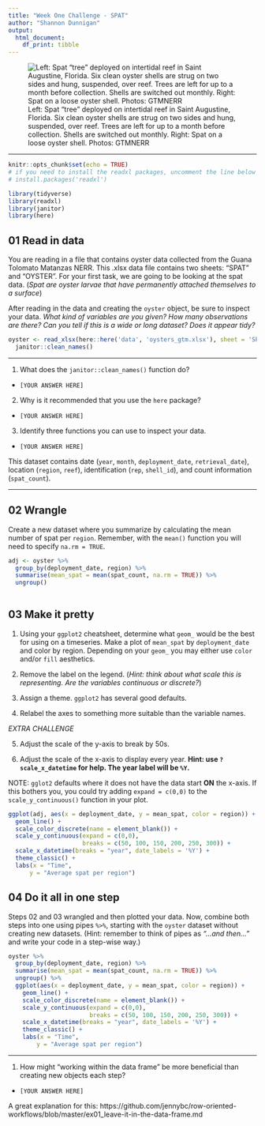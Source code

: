 ```yaml
---
title: "Week One Challenge - SPAT"
author: "Shannon Dunnigan"
output:
  html_document:
    df_print: tibble
---
```


![Left: Spat "tree" deployed on intertidal reef in Saint Augustine, Florida. Six clean oyster shells are strug on two sides and hung, suspended, over reef. Trees are left for up to a month before collection. Shells are switched out monthly. Right: Spat on a loose oyster shell. Photos: GTMNERR](ext/spat_cropped.png)

***

```r
knitr::opts_chunk$set(echo = TRUE)
# if you need to install the readxl packages, uncomment the line below
# install.packages('readxl')

library(tidyverse)
library(readxl)
library(janitor)
library(here)
```

## 01 Read in data

You are reading in a file that contains oyster data collected from the Guana Tolomato Matanzas NERR. This .xlsx data file contains two sheets: "SPAT" and "OYSTER". For your first task, we are going to be looking at the spat data. (*Spat are oyster larvae that have permanently attached themselves to a surface*)

After reading in the data and creating the `oyster` object, be sure to inspect your data. *What kind of variables are you given? How many observations are there? Can you tell if this is a wide or long dataset? Does it appear tidy?*

```r
oyster <- read_xlsx(here::here('data', 'oysters_gtm.xlsx'), sheet = 'SPAT') %>%
  janitor::clean_names()
```

***

1.   What does the `janitor::clean_names()` function do? 

*     [YOUR ANSWER HERE]

2.   Why is it recommended that you use the `here` package? 

*     [YOUR ANSWER HERE]

3.   Identify three functions you can use to inspect your data. 

*     [YOUR ANSWER HERE]


This dataset contains date (`year`, `month`, `deployment_date`, `retrieval_date`), location (`region`, `reef`), identification (`rep`, `shell_id`), and count information (`spat_count`). 


***

## 02 Wrangle

Create a new dataset where you summarize by calculating the mean number of spat per `region`. Remember, with the `mean()` function you will need to specify `na.rm = TRUE`.

```r
adj <- oyster %>%
  group_by(deployment_date, region) %>%
  summarise(mean_spat = mean(spat_count, na.rm = TRUE)) %>%
  ungroup()
  
```

## 03 Make it pretty

1.   Using your `ggplot2` cheatsheet, determine what `geom_` would be the best for using on a timeseries. Make a plot of `mean_spat` by `deployment_date` and color by region. Depending on your `geom_` you may either use `color` and/or `fill` aesthetics. 

2.   Remove the label on the legend. (*Hint: think about what scale this is representing. Are the variables continuous or discrete?*)

3.   Assign a theme. `ggplot2` has several good defaults.

4.   Relabel the axes to something more suitable than the variable names. 

*EXTRA CHALLENGE*

5.   Adjust the scale of the y-axis to break by 50s.

6.   Adjust the scale of the x-axis to display every year. **Hint: use `?scale_x_datetime` for help. The year label will be `%Y`.**



NOTE:  `gglot2` defaults where it does not have the data start **ON** the x-axis. If this bothers you, you could try adding `expand = c(0,0)` to the `scale_y_continuous()` function in your plot.

```r
ggplot(adj, aes(x = deployment_date, y = mean_spat, color = region)) +
  geom_line() +
  scale_color_discrete(name = element_blank()) +
  scale_y_continuous(expand = c(0,0), 
                     breaks = c(50, 100, 150, 200, 250, 300)) +
  scale_x_datetime(breaks = "year", date_labels = '%Y') +
  theme_classic() +
  labs(x = "Time",
      y = "Average spat per region")

```

## 04 Do it all in one step

Steps 02 and 03 wrangled and then plotted your data. Now, combine both steps into one using pipes `%>%`, starting with the `oyster` dataset without creating new datasets. (Hint: remember to think of pipes as *"...and then..."* and write your code in a step-wise way.)

```r
oyster %>%
  group_by(deployment_date, region) %>%
  summarise(mean_spat = mean(spat_count, na.rm = TRUE)) %>%
  ungroup() %>%
  ggplot(aes(x = deployment_date, y = mean_spat, color = region)) +
    geom_line() +
    scale_color_discrete(name = element_blank()) +
    scale_y_continuous(expand = c(0,0), 
                       breaks = c(50, 100, 150, 200, 250, 300)) +
    scale_x_datetime(breaks = "year", date_labels = '%Y') +
    theme_classic() +
    labs(x = "Time",
        y = "Average spat per region")

```

***
1.   How might "working within the data frame" be more beneficial than creating new objects each step?

*     [YOUR ANSWER HERE]

A great explanation for this: https://github.com/jennybc/row-oriented-workflows/blob/master/ex01_leave-it-in-the-data-frame.md 